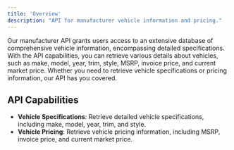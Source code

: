 ```yaml
---
title: 'Overview'
description: "API for manufacturer vehicle information and pricing."
---
```


<p class='font-medium'>
  Our manufacturer API grants users access to an extensive database of comprehensive vehicle
  information, encompassing detailed specifications. With the API capabilities, you can retrieve
  various details about vehicles, such as make, model, year, trim, style, MSRP, invoice price, and
  current market price. Whether you need to retrieve vehicle specifications or pricing information,
  our API has you covered.
</p>

## API Capabilities

- **Vehicle Specifications**: Retrieve detailed vehicle specifications, including make, model, year, trim, and style.
- **Vehicle Pricing**: Retrieve vehicle pricing information, including MSRP, invoice price, and current market price.
